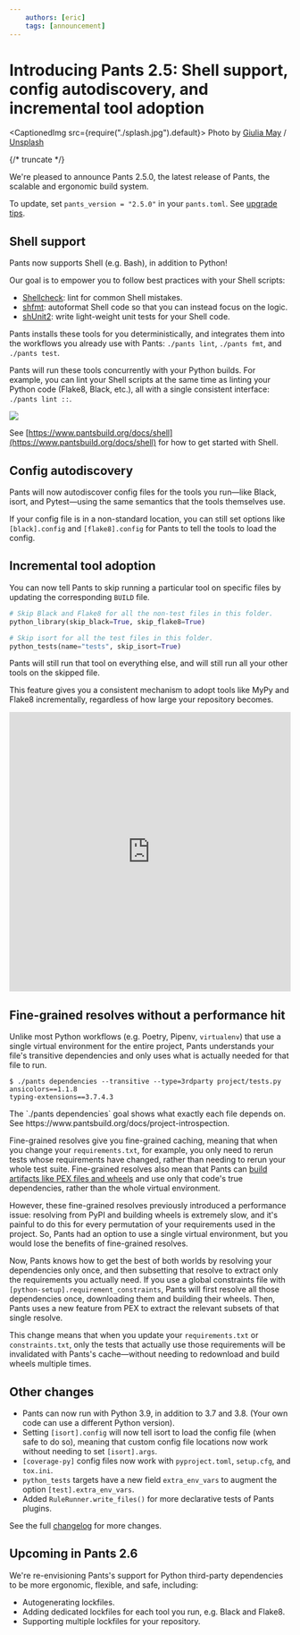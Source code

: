 ```yaml
---
    authors: [eric]
    tags: [announcement]
---
```


# Introducing Pants 2.5: Shell support, config autodiscovery, and incremental tool adoption

<CaptionedImg src={require("./splash.jpg").default}>
  Photo by [Giulia
  May](https://unsplash.com/@giuliamay?utm_source=ghost&utm_medium=referral&utm_campaign=api-credit)
  /
  [Unsplash](https://unsplash.com/?utm_source=ghost&utm_medium=referral&utm_campaign=api-credit)
</CaptionedImg>

{/* truncate */}

We're pleased to announce Pants 2.5.0, the latest release of Pants, the scalable and ergonomic build system.

To update, set `pants_version = "2.5.0"` in your `pants.toml`. See [upgrade tips](https://www.pantsbuild.org/docs/upgrade-tips).

## Shell support

Pants now supports Shell (e.g. Bash), in addition to Python!

Our goal is to empower you to follow best practices with your Shell scripts:

- [Shellcheck](https://www.shellcheck.net/): lint for common Shell mistakes.
- [shfmt](https://github.com/mvdan/sh): autoformat Shell code so that you can instead focus on the logic.
- [shUnit2](https://github.com/kward/shunit2/): write light-weight unit tests for your Shell code.

Pants installs these tools for you deterministically, and integrates them into the workflows you already use with Pants: `./pants lint`, `./pants fmt`, and `./pants test`.

Pants will run these tools concurrently with your Python builds. For example, you can lint your Shell scripts at the same time as linting your Python code (Flake8, Black, etc.), all with a single consistent interface: `./pants lint ::`.

![](./shell-support.png)

See [https://www.pantsbuild.org/docs/shell](https://www.pantsbuild.org/docs/shell) for how to get started with Shell.

## Config autodiscovery

Pants will now autodiscover config files for the tools you run—like Black, isort, and Pytest—using the same semantics that the tools themselves use.

If your config file is in a non-standard location, you can still set options like `[black].config` and `[flake8].config` for Pants to tell the tools to load the config.

## Incremental tool adoption

You can now tell Pants to skip running a particular tool on specific files by updating the corresponding `BUILD` file.

```python title="helloworld/BUILD"
# Skip Black and Flake8 for all the non-test files in this folder.
python_library(skip_black=True, skip_flake8=True)

# Skip isort for all the test files in this folder.
python_tests(name="tests", skip_isort=True)
```

Pants will still run that tool on everything else, and will still run all your other tools on the skipped file.

This feature gives you a consistent mechanism to adopt tools like MyPy and Flake8 incrementally, regardless of how large your repository becomes.

<iframe
  width="100%"
  height="500"
  src="https://www.youtube.com/embed/BOhcdRsmv0s?si=Dl2IDI8QqJnGvQ9H"
  title="YouTube video player"
  frameborder="0"
  allow="accelerometer; autoplay; clipboard-write; encrypted-media; gyroscope; picture-in-picture; web-share"
  allowfullscreen
></iframe>

## Fine-grained resolves without a performance hit

Unlike most Python workflows (e.g. Poetry, Pipenv, `virtualenv`) that use a single virtual environment for the entire project, Pants understands your file's transitive dependencies and only uses what is actually needed for that file to run.

```shell-session
$ ./pants dependencies --transitive --type=3rdparty project/tests.py
ansicolors==1.1.8
typing-extensions==3.7.4.3
```

<figcaption>
  The `./pants dependencies` goal shows what exactly each file depends on. See
  https://www.pantsbuild.org/docs/project-introspection.
</figcaption>

Fine-grained resolves give you fine-grained caching, meaning that when you change your `requirements.txt`, for example, you only need to rerun tests whose requirements have changed, rather than needing to rerun your whole test suite. Fine-grained resolves also mean that Pants can [build artifacts like PEX files and wheels](https://www.pantsbuild.org/docs/python-package-goal) and use only that code's true dependencies, rather than the whole virtual environment.

However, these fine-grained resolves previously introduced a performance issue: resolving from PyPI and building wheels is extremely slow, and it's painful to do this for every permutation of your requirements used in the project. So, Pants had an option to use a single virtual environment, but you would lose the benefits of fine-grained resolves.

Now, Pants knows how to get the best of both worlds by resolving your dependencies only once, and then subsetting that resolve to extract only the requirements you actually need. If you use a global constraints file with `[python-setup].requirement_constraints`, Pants will first resolve all those dependencies once, downloading them and building their wheels. Then, Pants uses a new feature from PEX to extract the relevant subsets of that single resolve.

This change means that when you update your `requirements.txt` or `constraints.txt`, only the tests that actually use those requirements will be invalidated with Pants's cache—without needing to redownload and build wheels multiple times.

## Other changes

- Pants can now run with Python 3.9, in addition to 3.7 and 3.8. (Your own code can use a different Python version).
- Setting `[isort].config` will now tell isort to load the config file (when safe to do so), meaning that custom config file locations now work without needing to set `[isort].args`.
- `[coverage-py]` config files now work with `pyproject.toml`, `setup.cfg`, and `tox.ini`.
- `python_tests` targets have a new field `extra_env_vars` to augment the option `[test].extra_env_vars`.
- Added `RuleRunner.write_files()` for more declarative tests of Pants plugins.

See the full [changelog](https://github.com/pantsbuild/pants/blob/release_2.5.0/src/python/pants/notes/2.5.x.md) for more changes.

## Upcoming in Pants 2.6

We're re-envisioning Pants's support for Python third-party dependencies to be more ergonomic, flexible, and safe, including:

- Autogenerating lockfiles.
- Adding dedicated lockfiles for each tool you run, e.g. Black and Flake8.
- Supporting multiple lockfiles for your repository.
